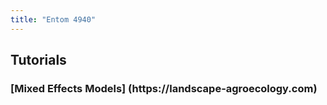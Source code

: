 ```yaml
---
title: "Entom 4940"
---
```


## Tutorials

### [Mixed Effects Models] (https://landscape-agroecology.com)

